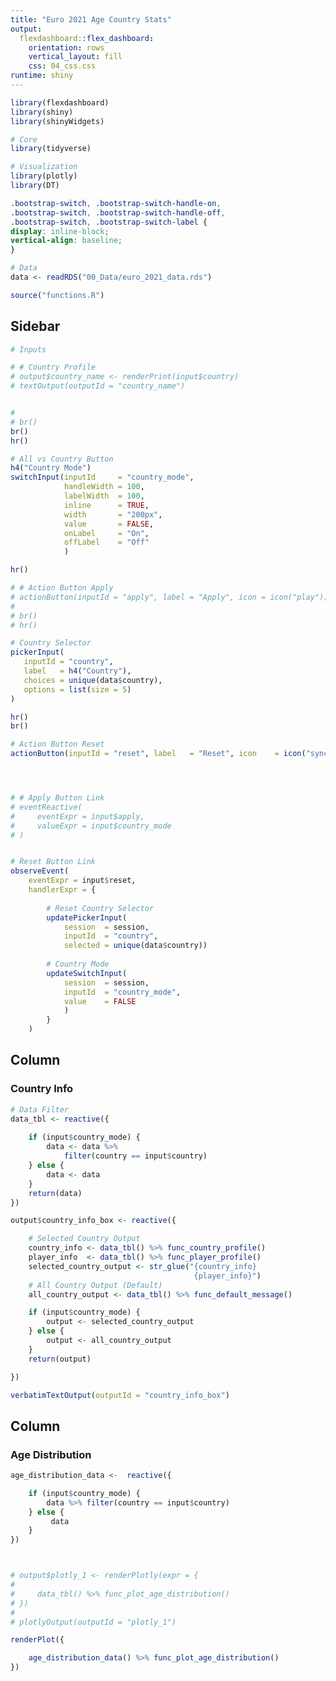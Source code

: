 ```yaml
---
title: "Euro 2021 Age Country Stats"
output: 
  flexdashboard::flex_dashboard:
    orientation: rows
    vertical_layout: fill
    css: 04_css.css
runtime: shiny
---
```


```r
library(flexdashboard)
library(shiny)
library(shinyWidgets)

# Core
library(tidyverse)

# Visualization
library(plotly)
library(DT)
```

```css
.bootstrap-switch, .bootstrap-switch-handle-on,
.bootstrap-switch, .bootstrap-switch-handle-off,
.bootstrap-switch, .bootstrap-switch-label {
display: inline-block;
vertical-align: baseline;
}
```

```r
# Data
data <- readRDS("00_Data/euro_2021_data.rds")

source("functions.R")
```

Sidebar {.sidebar}
-----------------------------------------------------------------------
```r
# Inputs

# # Country Profile
# output$country_name <- renderPrint(input$country)
# textOutput(outputId = "country_name")


# 
# br()
br()
hr()

# All vs Country Button
h4("Country Mode")
switchInput(inputId     = "country_mode", 
            handleWidth = 100, 
            labelWidth  = 100, 
            inline      = TRUE, 
            width       = "200px",
            value       = FALSE,
            onLabel     = "On",
            offLabel    = "Off" 
            )

hr()

# # Action Button Apply
# actionButton(inputId = "apply", label = "Apply", icon = icon("play"))
# 
# br()
# hr()

# Country Selector
pickerInput(
   inputId = "country",
   label   = h4("Country"),
   choices = unique(data$country),
   options = list(size = 5)
)

hr()
br()

# Action Button Reset
actionButton(inputId = "reset", label   = "Reset", icon    = icon("sync"))




# # Apply Button Link
# eventReactive(
#     eventExpr = input$apply,
#     valueExpr = input$country_mode
# )


# Reset Button Link
observeEvent(
    eventExpr = input$reset, 
    handlerExpr = {
        
        # Reset Country Selector
        updatePickerInput(
            session  = session,
            inputId  = "country",
            selected = unique(data$country))
        
        # Country Mode
        updateSwitchInput(
            session  = session,
            inputId  = "country_mode",
            value    = FALSE
            )
        }
    )

```


Column {data-height=170}
-----------------------------------------------------------------------

### Country Info

```r
# Data Filter
data_tbl <- reactive({
    
    if (input$country_mode) {
        data <- data %>% 
            filter(country == input$country)
    } else {
        data <- data
    }
    return(data)
})

output$country_info_box <- reactive({

    # Selected Country Output
    country_info <- data_tbl() %>% func_country_profile()
    player_info  <- data_tbl() %>% func_player_profile()
    selected_country_output <- str_glue("{country_info}
                                         {player_info}")
    # All Country Output (Default)
    all_country_output <- data_tbl() %>% func_default_message()

    if (input$country_mode) {
        output <- selected_country_output
    } else {
        output <- all_country_output
    }
    return(output)

})

verbatimTextOutput(outputId = "country_info_box") 


```


Column {data-height=700}
-----------------------------------------------------------------------

### Age Distribution

```r
age_distribution_data <-  reactive({

    if (input$country_mode) {
        data %>% filter(country == input$country)
    } else {
         data
    }
})



# output$plotly_1 <- renderPlotly(expr = {
#     
#     data_tbl() %>% func_plot_age_distribution()
# })
# 
# plotlyOutput(outputId = "plotly_1")

renderPlot({

    age_distribution_data() %>% func_plot_age_distribution()
})

```



